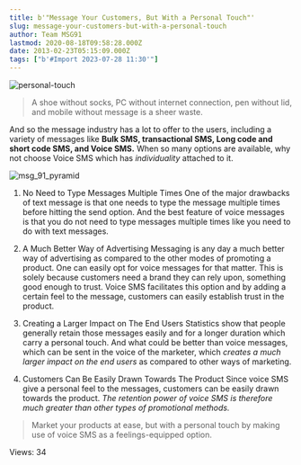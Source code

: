 ```yaml
---
title: b'"Message Your Customers, But With a Personal Touch"'
slug: message-your-customers-but-with-a-personal-touch
author: Team MSG91
lastmod: 2020-08-18T09:58:28.000Z
date: 2013-02-23T05:15:09.000Z
tags: ["b'#Import 2023-07-28 11:30'"]
---
```


![personal-touch](https://images-msg91.s3.ap-south-1.amazonaws.com/content/images/wordpress/2013/02/personal-touch.jpg)



> A shoe without socks, PC without internet connection, pen without lid, and mobile without message is a sheer waste.
> 
> 


And so the message industry has a lot to offer to the users, including a variety of messages like **Bulk SMS, transactional SMS, Long code and short code SMS, and Voice SMS.** When so many options are available, why not choose Voice SMS which has *individuality* attached to it.


![msg_91_pyramid](https://images-msg91.s3.ap-south-1.amazonaws.com/content/images/wordpress/2013/02/msg_91_pyramid.png)


1. No Need to Type Messages Multiple Times
One of the major drawbacks of text message is that one needs to type the message multiple times before hitting the send option. And the best feature of voice messages is that you do not need to type messages multiple times like you need to do with text messages.


2. A Much Better Way of Advertising
Messaging is any day a much better way of advertising as compared to the other modes of promoting a product. One can easily opt for voice messages for that matter. This is solely because customers need a brand they can rely upon, something good enough to trust. Voice SMS facilitates this option and by adding a certain feel to the message, customers can easily establish trust in the product.


3. Creating a Larger Impact on The End Users
Statistics show that people generally retain those messages easily and for a longer duration which carry a personal touch. And what could be better than voice messages, which can be sent in the voice of the marketer, which *creates a much larger impact on the end users* as compared to other ways of marketing.


4. Customers Can Be Easily Drawn Towards The Product
Since voice SMS give a personal feel to the messages, customers can be easily drawn towards the product. *The retention power of voice SMS is therefore much greater than other types of promotional methods.*



> Market your products at ease, but with a personal touch by making use of voice SMS as a feelings-equipped option.
> 
> 


 Views: 34


